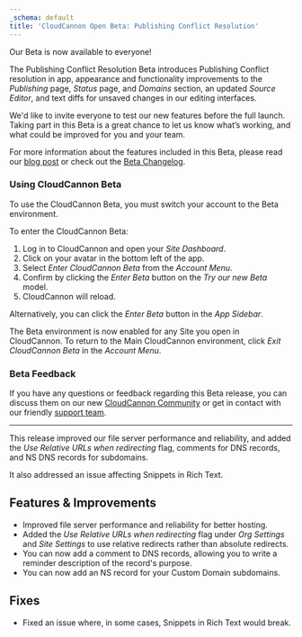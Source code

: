 ```yaml
---
_schema: default
title: 'CloudCannon Open Beta: Publishing Conflict Resolution'
---
```

Our Beta is now available to everyone!

The Publishing Conflict Resolution Beta introduces Publishing Conflict resolution in app, appearance and functionality improvements to the *Publishing* page, *Status* page, and *Domains* section, an updated *Source Editor*, and text diffs for unsaved changes in our editing interfaces.

We'd like to invite everyone to test our new features before the full launch. Taking part in this Beta is a great chance to let us know what’s working, and what could be improved for you and your team.

For more information about the features included in this Beta, please read our [blog post](/blog/open-beta-publishing-conflict-resolution/) or check out the [Beta Changelog](https://cloudcannon.com/documentation/articles/beta-changelog/).

### Using CloudCannon Beta

To use the CloudCannon Beta, you must switch your account to the Beta environment.

To enter the CloudCannon Beta:

1. Log in to CloudCannon and open your *Site Dashboard*.
2. Click on your avatar in the bottom left of the app.
3. Select *Enter CloudCannon Beta* from the *Account Menu*.
4. Confirm by clicking the *Enter Beta* button on the *Try our new Beta* model.
5. CloudCannon will reload.

Alternatively, you can click the *Enter Beta* button in the *App Sidebar*.

The Beta environment is now enabled for any Site you open in CloudCannon. To return to the Main CloudCannon environment, click *Exit CloudCannon Beta* in the *Account Menu*.

### Beta Feedback

If you have any questions or feedback regarding this Beta release, you can discuss them on our new [CloudCannon Community](https://community.cloudcannon.com/) or get in contact with our friendly [support team](https://cloudcannon.com/support/).

---

This release improved our file server performance and reliability, and added the *Use Relative URLs when redirecting* flag, comments for DNS records, and NS DNS records for subdomains.

It also addressed an issue affecting Snippets in Rich Text.

## Features & Improvements

* Improved file server performance and reliability for better hosting.
* Added the *Use Relative URLs when redirecting* flag under *Org Settings* and *Site Settings* to use relative redirects rather than absolute redirects.
* You can now add a comment to DNS records, allowing you to write a reminder description of the record's purpose.
* You can now add an NS record for your Custom Domain subdomains.

## Fixes

* Fixed an issue where, in some cases, Snippets in Rich Text would break.